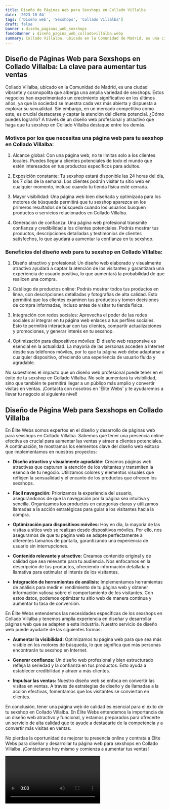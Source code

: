 ```yaml
---
title: Diseño de Páginas Web para Sexshops en Collado Villalba
date: '2023-10-04'
tags: ['Diseño web', 'Sexshops', 'Collado Villalba']
draft: false
banner : diseño_paginas_web_sexshops
fondoBanner : diseño_pagina_web_colladovillalba.webp
summary: Collado Villalba, ubicado en la Comunidad de Madrid, es una ciudad vibrante y cosmopolita que alberga una amplia variedad de sexshops. Estos negocios han experimentado un crecimiento significativo en los últimos años, ya que la sociedad se muestra cada vez más abierta y dispuesta a explorar su sexualidad. Sin embargo, en un mercado competitivo como este, es crucial destacarse y captar la atención del cliente potencial. ¿Cómo puedes lograrlo? A través de un diseño web profesional y atractivo que haga que tu sexshop en Collado Villalba destaque entre los demás.
---
```


## Diseño de Páginas Web para Sexshops en Collado Villalba: La clave para aumentar tus ventas

Collado Villalba, ubicado en la Comunidad de Madrid, es una ciudad vibrante y cosmopolita que alberga una amplia variedad de sexshops. Estos negocios han experimentado un crecimiento significativo en los últimos años, ya que la sociedad se muestra cada vez más abierta y dispuesta a explorar su sexualidad. Sin embargo, en un mercado competitivo como este, es crucial destacarse y captar la atención del cliente potencial. ¿Cómo puedes lograrlo? A través de un diseño web profesional y atractivo que haga que tu sexshop en Collado Villalba destaque entre los demás.

### Motivos por los que necesitas una página web para tu sexshop en Collado Villalba:

1. Alcance global: Con una página web, no te limitas solo a los clientes locales. Puedes llegar a clientes potenciales de todo el mundo que estén interesados en tus productos específicos para adultos.

2. Exposición constante: Tu sexshop estará disponible las 24 horas del día, los 7 días de la semana. Los clientes podrán visitar tu sitio web en cualquier momento, incluso cuando tu tienda física esté cerrada.

3. Mayor visibilidad: Una página web bien diseñada y optimizada para los motores de búsqueda permitirá que tu sexshop aparezca en los primeros resultados de búsqueda cuando los usuarios busquen productos o servicios relacionados en Collado Villalba.

4. Generación de confianza: Una página web profesional transmite confianza y credibilidad a los clientes potenciales. Podrás mostrar tus productos, descripciones detalladas y testimonios de clientes satisfechos, lo que ayudará a aumentar la confianza en tu sexshop.

### Beneficios del diseño web para tu sexshop en Collado Villalba:

1. Diseño atractivo y profesional: Un diseño web elaborado y visualmente atractivo ayudará a captar la atención de los visitantes y garantizará una experiencia de usuario positiva, lo que aumentará la probabilidad de que realicen una compra.

2. Catálogo de productos online: Podrás mostrar todos tus productos en línea, con descripciones detalladas y fotografías de alta calidad. Esto permitirá que los clientes examinen tus productos y tomen decisiones de compra informadas, incluso antes de visitar tu tienda física.

3. Integración con redes sociales: Aprovecha el poder de las redes sociales al integrar en tu página web enlaces a tus perfiles sociales. Esto te permitirá interactuar con tus clientes, compartir actualizaciones y promociones, y generar interés en tu sexshop.

4. Optimización para dispositivos móviles: El diseño web responsive es esencial en la actualidad. La mayoría de las personas acceden a Internet desde sus teléfonos móviles, por lo que tu página web debe adaptarse a cualquier dispositivo, ofreciendo una experiencia de usuario fluida y agradable.

No subestimes el impacto que un diseño web profesional puede tener en el éxito de tu sexshop en Collado Villalba. No solo aumentará tu visibilidad, sino que también te permitirá llegar a un público más amplio y convertir visitas en ventas. ¡Contacta con nosotros en 'Élite Webs' y te ayudaremos a llevar tu negocio al siguiente nivel!

<GifSeo />

<Cta />

## Diseño de Página Web para Sexshops en Collado Villalba

En Élite Webs somos expertos en el diseño y desarrollo de páginas web para sexshops en Collado Villalba. Sabemos que tener una presencia online efectiva es crucial para aumentar las ventas y atraer a clientes potenciales. A continuación, te mostramos los elementos clave del diseño web exitoso que implementamos en nuestros proyectos:

- **Diseño atractivo y visualmente agradable:** Creamos páginas web atractivas que capturan la atención de los visitantes y transmiten la esencia de tu negocio. Utilizamos colores y elementos visuales que reflejen la sensualidad y el encanto de los productos que ofrecen los sexshops.

- **Fácil navegación:** Priorizamos la experiencia del usuario, asegurándonos de que la navegación por la página sea intuitiva y sencilla. Organizamos los productos en categorías claras y utilizamos llamadas a la acción estratégicas para guiar a los visitantes hacia la compra.

- **Optimización para dispositivos móviles:** Hoy en día, la mayoría de las visitas a sitios web se realizan desde dispositivos móviles. Por ello, nos aseguramos de que tu página web se adapte perfectamente a diferentes tamaños de pantalla, garantizando una experiencia de usuario sin interrupciones.

- **Contenido relevante y atractivo:** Creamos contenido original y de calidad que sea relevante para tu audiencia. Nos enfocamos en la descripción de tus productos, ofreciendo información detallada y llamativa para estimular el interés de los visitantes.

- **Integración de herramientas de análisis:** Implementamos herramientas de análisis para medir el rendimiento de tu página web y obtener información valiosa sobre el comportamiento de los visitantes. Con estos datos, podemos optimizar tu sitio web de manera continua y aumentar tu tasa de conversión.

En Élite Webs entendemos las necesidades específicas de los sexshops en Collado Villalba y tenemos amplia experiencia en diseñar y desarrollar páginas web que se adapten a esta industria. Nuestro servicio de diseño web puede ayudarte de las siguientes formas:

- **Aumentar la visibilidad:** Optimizamos tu página web para que sea más visible en los motores de búsqueda, lo que significa que más personas encontrarán tu sexshop en Internet.

- **Generar confianza:** Un diseño web profesional y bien estructurado refleja la seriedad y la confianza en tus productos. Esto ayuda a establecer credibilidad y atraer a más clientes.

- **Impulsar las ventas:** Nuestro diseño web se enfoca en convertir las visitas en ventas. A través de estrategias de diseño y de llamadas a la acción efectivas, fomentamos que los visitantes se conviertan en clientes.

En conclusión, tener una página web de calidad es esencial para el éxito de tu sexshop en Collado Villalba. En Élite Webs entendemos la importancia de un diseño web atractivo y funcional, y estamos preparados para ofrecerte un servicio de alta calidad que te ayude a destacarte de la competencia y a convertir más visitas en ventas.

No pierdas la oportunidad de mejorar tu presencia online y contrata a Élite Webs para diseñar y desarrollar tu página web para sexshops en Collado Villalba. ¡Contáctanos hoy mismo y comienza a aumentar tus ventas!

<Video />

<CtaBot job='Sexshops' city='Collado Villalba'/>

<Gmaps query='Collado Villalba+españa+maps' />